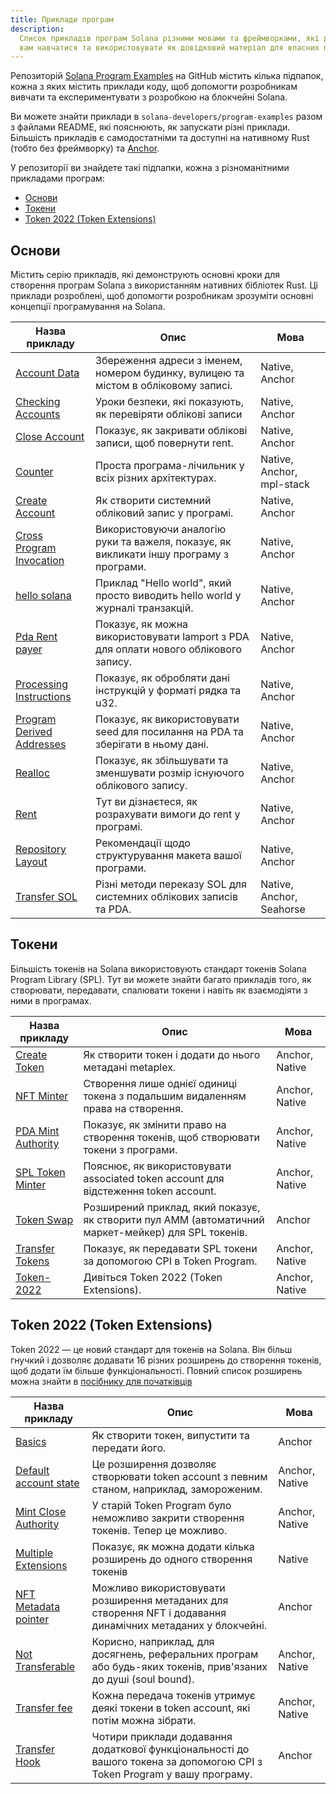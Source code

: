 ```yaml
---
title: Приклади програм
description:
  Список прикладів програм Solana різними мовами та фреймворками, які допоможуть
  вам навчатися та використовувати як довідковий матеріал для власних проєктів.
---
```


Репозиторій
[Solana Program Examples](https://github.com/solana-developers/program-examples)
на GitHub містить кілька підпапок, кожна з яких містить приклади коду, щоб
допомогти розробникам вивчати та експериментувати з розробкою на блокчейні
Solana.

Ви можете знайти приклади в `solana-developers/program-examples` разом з файлами
README, які пояснюють, як запускати різні приклади. Більшість прикладів є
самодостатніми та доступні на нативному Rust (тобто без фреймворку) та
[Anchor](https://www.anchor-lang.com/docs/installation).

У репозиторії ви знайдете такі підпапки, кожна з різноманітними прикладами
програм:

- [Основи](#basics)
- [Токени](#tokens)
- [Token 2022 (Token Extensions)](#token-2022-token-extensions)

## Основи

Містить серію прикладів, які демонструють основні кроки для створення програм
Solana з використанням нативних бібліотек Rust. Ці приклади розроблені, щоб
допомогти розробникам зрозуміти основні концепції програмування на Solana.

| Назва прикладу                                                                                                                | Опис                                                                                    | Мова                      |
| ----------------------------------------------------------------------------------------------------------------------------- | --------------------------------------------------------------------------------------- | ------------------------- |
| [Account Data](https://github.com/solana-developers/program-examples/tree/main/basics/account-data)                           | Збереження адреси з іменем, номером будинку, вулицею та містом в обліковому записі.     | Native, Anchor            |
| [Checking Accounts](https://github.com/solana-developers/program-examples/tree/main/basics/checking-accounts)                 | Уроки безпеки, які показують, як перевіряти облікові записи                             | Native, Anchor            |
| [Close Account](https://github.com/solana-developers/program-examples/tree/main/basics/close-account)                         | Показує, як закривати облікові записи, щоб повернути rent.                              | Native, Anchor            |
| [Counter](https://github.com/solana-developers/program-examples/tree/main/basics/counter)                                     | Проста програма-лічильник у всіх різних архітектурах.                                   | Native, Anchor, mpl-stack |
| [Create Account](https://github.com/solana-developers/program-examples/tree/main/basics/create-account)                       | Як створити системний обліковий запис у програмі.                                       | Native, Anchor            |
| [Cross Program Invocation](https://github.com/solana-developers/program-examples/tree/main/basics/cross-program-invocation)   | Використовуючи аналогію руки та важеля, показує, як викликати іншу програму з програми. | Native, Anchor            |
| [hello solana](https://github.com/solana-developers/program-examples/tree/main/basics/hello-solana)                           | Приклад "Hello world", який просто виводить hello world у журналі транзакцій.           | Native, Anchor            |
| [Pda Rent payer](https://github.com/solana-developers/program-examples/tree/main/basics/pda-rent-payer)                       | Показує, як можна використовувати lamport з PDA для оплати нового облікового запису.    | Native, Anchor            |
| [Processing Instructions](https://github.com/solana-developers/program-examples/tree/main/basics/processing-instructions)     | Показує, як обробляти дані інструкцій у форматі рядка та u32.                           | Native, Anchor            |
| [Program Derived Addresses](https://github.com/solana-developers/program-examples/tree/main/basics/program-derived-addresses) | Показує, як використовувати seed для посилання на PDA та зберігати в ньому дані.        | Native, Anchor            |
| [Realloc](https://github.com/solana-developers/program-examples/tree/main/basics/realloc)                                     | Показує, як збільшувати та зменшувати розмір існуючого облікового запису.               | Native, Anchor            |
| [Rent](https://github.com/solana-developers/program-examples/tree/main/basics/rent)                                           | Тут ви дізнаєтеся, як розрахувати вимоги до rent у програмі.                            | Native, Anchor            |
| [Repository Layout](https://github.com/solana-developers/program-examples/tree/main/basics/repository-layout)                 | Рекомендації щодо структурування макета вашої програми.                                 | Native, Anchor            |
| [Transfer SOL](https://github.com/solana-developers/program-examples/tree/main/basics/transfer-sol)                           | Різні методи переказу SOL для системних облікових записів та PDA.                       | Native, Anchor, Seahorse  |

## Токени

Більшість токенів на Solana використовують стандарт токенів Solana Program
Library (SPL). Тут ви можете знайти багато прикладів того, як створювати,
передавати, спалювати токени і навіть як взаємодіяти з ними в програмах.

| Назва прикладу                                                                                                  | Опис                                                                                                | Мова           |
| --------------------------------------------------------------------------------------------------------------- | --------------------------------------------------------------------------------------------------- | -------------- |
| [Create Token](https://github.com/solana-developers/program-examples/tree/main/tokens/create-token)             | Як створити токен і додати до нього метадані metaplex.                                              | Anchor, Native |
| [NFT Minter](https://github.com/solana-developers/program-examples/tree/main/tokens/nft-minter)                 | Створення лише однієї одиниці токена з подальшим видаленням права на створення.                     | Anchor, Native |
| [PDA Mint Authority](https://github.com/solana-developers/program-examples/tree/main/tokens/pda-mint-authority) | Показує, як змінити право на створення токенів, щоб створювати токени з програми.                   | Anchor, Native |
| [SPL Token Minter](https://github.com/solana-developers/program-examples/tree/main/tokens/spl-token-minter)     | Пояснює, як використовувати associated token account для відстеження token account.                 | Anchor, Native |
| [Token Swap](https://github.com/solana-developers/program-examples/tree/main/tokens/token-swap)                 | Розширений приклад, який показує, як створити пул AMM (автоматичний маркет-мейкер) для SPL токенів. | Anchor         |
| [Transfer Tokens](https://github.com/solana-developers/program-examples/tree/main/tokens/transfer-tokens)       | Показує, як передавати SPL токени за допомогою CPI в Token Program.                                 | Anchor, Native |
| [Token-2022](https://github.com/solana-developers/program-examples/tree/main/tokens/token-2022)                 | Дивіться Token 2022 (Token Extensions).                                                             | Anchor, Native |

## Token 2022 (Token Extensions)

Token 2022 — це новий стандарт для токенів на Solana. Він більш гнучкий і
дозволяє додавати 16 різних розширень до створення токенів, щоб додати їм більше
функціональності. Повний список розширень можна знайти в
[посібнику для початківців](/developers/guides/token-extensions/getting-started)

| Назва прикладу                                                                                                                   | Опис                                                                                                                     | Мова           |
| -------------------------------------------------------------------------------------------------------------------------------- | ------------------------------------------------------------------------------------------------------------------------ | -------------- |
| [Basics](https://github.com/solana-developers/program-examples/tree/main/tokens/token-2022/basics/anchor)                        | Як створити токен, випустити та передати його.                                                                           | Anchor         |
| [Default account state](https://github.com/solana-developers/program-examples/tree/main/tokens/token-2022/default-account-state) | Це розширення дозволяє створювати token account з певним станом, наприклад, замороженим.                                 | Anchor, Native |
| [Mint Close Authority](https://github.com/solana-developers/program-examples/tree/main/tokens/token-2022/mint-close-authority)   | У старій Token Program було неможливо закрити створення токенів. Тепер це можливо.                                       | Anchor, Native |
| [Multiple Extensions](https://github.com/solana-developers/program-examples/tree/main/tokens/token-2022/multiple-extensions)     | Показує, як можна додати кілька розширень до одного створення токенів                                                    | Native         |
| [NFT Metadata pointer](https://github.com/solana-developers/program-examples/tree/main/tokens/token-2022/nft-meta-data-pointer)  | Можливо використовувати розширення метаданих для створення NFT і додавання динамічних метаданих у блокчейні.             | Anchor         |
| [Not Transferable](https://github.com/solana-developers/program-examples/tree/main/tokens/token-2022/non-transferable)           | Корисно, наприклад, для досягнень, реферальних програм або будь-яких токенів, прив'язаних до душі (soul bound).          | Anchor, Native |
| [Transfer fee](https://github.com/solana-developers/program-examples/tree/main/tokens/token-2022/transfer-fee)                   | Кожна передача токенів утримує деякі токени в token account, які потім можна зібрати.                                    | Anchor, Native |
| [Transfer Hook](https://github.com/solana-developers/program-examples/tree/main/tokens/token-2022/transfer-hook)                 | Чотири приклади додавання додаткової функціональності до вашого токена за допомогою CPI з Token Program у вашу програму. | Anchor         |
